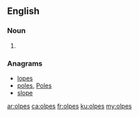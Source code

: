 ==English==

===Noun===
{{head|en|plural}}

# {{plural of|olpe|lang=en}}

===Anagrams===
* [[lopes#English|lopes]]
* [[poles#English|poles]], [[Poles#English|Poles]]
* [[slope#English|slope]]

[[ar:olpes]]
[[ca:olpes]]
[[fr:olpes]]
[[ku:olpes]]
[[my:olpes]]